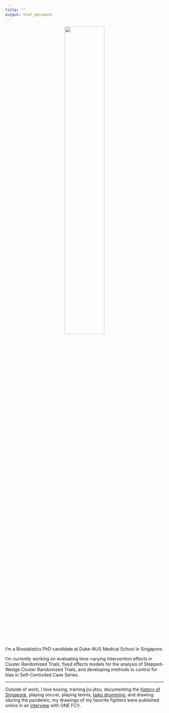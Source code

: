 ```yaml
---
title: ""
output: html_document
---
```


<p style="text-align:center;"><img src="files/photos/Photo.jpg" style="width:50%"></p>

I'm a Biostatistics PhD candidate at Duke-NUS Medical School in Singapore.

I’m currently working on evaluating time-varying intervention effects in Cluster Randomized Trials, fixed effects models for the analysis of Stepped-Wedge Cluster Randomized Trials, and developing methods to control for bias in Self-Controlled Case Series.

<hr>
Outside of work, I love boxing, training jiu-jitsu, documenting the <a href="https://www.instagram.com/thenandnow.sg/">history of Singapore</a>, playing soccer, playing tennis, <a href="https://youtu.be/efHFBJz7Ht8?si=A7eTIdBLq0xgrgoo&t=1563">taiko drumming</a>, and drawing (during the pandemic, my drawings of my favorite fighters were published online in an <a href="https://www.onefc.com/th/news/%e0%b8%a8%e0%b8%b4%e0%b8%a5%e0%b8%9b%e0%b8%b4%e0%b8%99%e0%b8%a7%e0%b8%b2%e0%b8%94%e0%b8%a0%e0%b8%b2%e0%b8%9e%e0%b8%aa%e0%b8%a1%e0%b8%b1%e0%b8%84%e0%b8%a3%e0%b9%80%e0%b8%a5%e0%b9%88%e0%b8%99%e0%b8%8a/">interview</a> with ONE FC!).